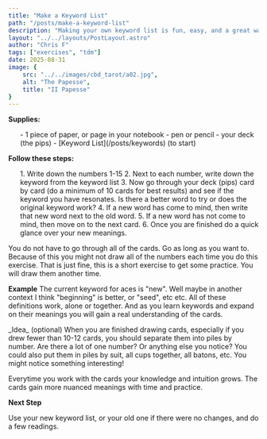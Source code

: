 ```yaml
---
title: "Make a Keyword List"
path: "/posts/make-a-keyword-list"
description: "Making your own keyword list is fun, easy, and a great way to get more practice with the cards! You will learn new things about the cards each time you do this. "
layout: "../../layouts/PostLayout.astro"
author: "Chris F"
tags: ["exercises", "tdm"]
date: 2025-08-31
image: {
    src: "../../images/cbd_tarot/a02.jpg",
    alt: "The Papesse",
    title: "II Papesse"
}
---
```



**Supplies:**
<ul class="rt-margin">
- 1 piece of paper, or page in your notebook
- pen or pencil
- your deck (the pips)
- [Keyword List](/posts/keywords) (to start)
</ul>

**Follow these steps:**
<ol class="rt-margin">
1. Write down the numbers 1-15
2. Next to each number, write down the keyword from the keyword list
3. Now go through your deck (pips) card by card (do a minimum of 10 cards for best results) and see if the keyword you have resonates. Is there a better word to try or does the original keyword work?
4. If a new word has come to mind, then write that new word next to the old word.
5. If a new word has not come to mind, then move on to the next card.
6. Once you are finished do a quick glance over your new meanings.
</ol>

You do not have to go through all of the cards. Go as long as you want to. Because of this you might not draw all of the numbers each time you do this exercise. That is just fine, this is a short exercise to get some practice. You will draw them another time.

**Example**
The current keyword for aces is "new". Well maybe in another context I think "beginning" is better, or "seed", etc etc. All of these definitions work, alone or together. And as you learn keywords and expand on their meanings you will gain a real understanding of the cards.

<div class="idea">
_Idea_ (optional)
When you are finished drawing cards, especially if you drew fewer than 10-12 cards, you should separate them into piles by number. Are there a lot of one number? Or anything else you notice?
You could also put them in piles by suit, all cups together, all batons, etc. You might notice something interesting! 
</div>

Everytime you work with the cards your knowledge and intuition grows. The cards gain more nuanced meanings with time and practice.

**Next Step**

Use your new keyword list, or your old one if there were no changes, and do a few readings.